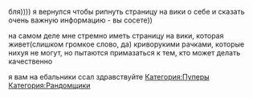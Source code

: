 бля)))) я вернулся чтобы рипнуть страницу на вики о себе и сказать очень важную информацию - вы сосете))

на самом деле мне стремно иметь страницу на вики, которая живет(слишком громкое слово, да) криворукими рачками, которые нихуя не могут, но пытаются примазаться к тем, кто может делать качественно

я вам на ебальники ссал здравствуйте{{DISPLAYTITLE:octagoncoil}}
[[Категория:Пуперы]]
[[Категория:Рандомщики]]
